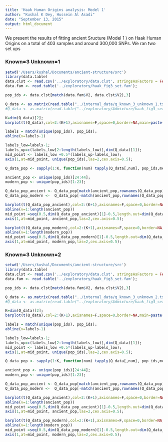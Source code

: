 ```yaml
---
title: 'Haak Human Origins analysis: Model 1'
author: "Kushal K Dey, Hussein Al Asadi"
date: "September 13, 2015"
output: html_document
---
```


We present the results of fitting ancient Sructure (Model 1 ) on Haak Human Origins on a total of 403 samples and around 300,000 SNPs. We ran two set ups 

### Known=3 Unknown=1

```r
setwd('/Users/kushal/Documents/ancient-structure/src')
library(data.table)
data.clst <- read.csv('../exploratory/data.clst', stringsAsFactors = FALSE, header=FALSE, sep = "\t");
data.fam <- read.table('../exploratory/haak_fig3_set.fam');

pop_ids <- data.clst[match(data.fam$V2, data.clst$V2),3]

Q_data <- as.matrix(read.table("../internal_data/q_known_3_unknown_1.txt"));
#Q_data <- as.matrix(read.table("../exploratory/Admixture/haak_fig3_set.5.Q"))

K=dim(Q_data)[2];
barplot(t(Q_data),col=2:(K+1),axisnames=F,space=0,border=NA,main=paste("No. of clusters=",K),las=1,ylim=c(0,1),cex.axis=0.5,cex.main=1.4);

labels = match(unique(pop_ids), pop_ids);
abline(v=labels-1)

labels_low=labels-1;
labels_up=c(labels_low[2:length(labels_low)],dim(Q_data)[1]);
mid_point <- labels_low +0.5*(labels_up-labels_low);
axis(1,at=mid_point, unique(pop_ids),las=2,cex.axis=0.5);

Q_data_pop <- sapply(1:K, function(num) tapply(Q_data[,num], pop_ids,mean));

ancient_pop <- unique(pop_ids)[24:44];
modern_pop <- unique(pop_ids)[1:23];

Q_data_pop_ancient <- Q_data_pop[match(ancient_pop,rownames(Q_data_pop)),];
Q_data_pop_modern <-  Q_data_pop[-match(ancient_pop,rownames(Q_data_pop)),];

barplot(t(Q_data_pop_ancient),col=2:(K+1),axisnames=F,space=0,border=NA,main=paste("No. of clusters=",K),las=1,ylim=c(0,1),cex.axis=0.5,cex.main=1.4);
abline(v=1:length(ancient_pop))
mid_point =seq(0.5,dim(Q_data_pop_ancient)[1]-0.5,length.out=dim(Q_data_pop_ancient)[1]);
axis(1,at=mid_point, ancient_pop,las=2,cex.axis=0.5);

barplot(t(Q_data_pop_modern),col=2:(K+1),axisnames=F,space=0,border=NA,main=paste("No. of clusters=",K),las=1,ylim=c(0,1),cex.axis=0.5,cex.main=1.4);
abline(v=1:length(modern_pop))
mid_point =seq(0.5,dim(Q_data_pop_modern)[1]-0.5,length.out=dim(Q_data_pop_modern)[1]);
axis(1,at=mid_point, modern_pop,las=2,cex.axis=0.5);
```




### Known=3 Unknown=2

```r
setwd('/Users/kushal/Documents/ancient-structure/src')
library(data.table)
data.clst <- read.csv('../exploratory/data.clst', stringsAsFactors = FALSE, header=FALSE, sep = "\t");
data.fam <- read.table('../exploratory/haak_fig3_set.fam');

pop_ids <- data.clst[match(data.fam$V2, data.clst$V2),3]

Q_data <- as.matrix(read.table("../internal_data/q_known_3_unknown_2.txt"));
#Q_data <- as.matrix(read.table("../exploratory/Admixture/haak_fig3_set.5.Q"))

K=dim(Q_data)[2];
barplot(t(Q_data),col=2:(K+1),axisnames=F,space=0,border=NA,main=paste("No. of clusters=",K),las=1,ylim=c(0,1),cex.axis=0.5,cex.main=1.4);

labels = match(unique(pop_ids), pop_ids);
abline(v=labels-1)

labels_low=labels-1;
labels_up=c(labels_low[2:length(labels_low)],dim(Q_data)[1]);
mid_point <- labels_low +0.5*(labels_up-labels_low);
axis(1,at=mid_point, unique(pop_ids),las=2,cex.axis=0.5);

Q_data_pop <- sapply(1:K, function(num) tapply(Q_data[,num], pop_ids,mean));

ancient_pop <- unique(pop_ids)[24:44];
modern_pop <- unique(pop_ids)[1:23];

Q_data_pop_ancient <- Q_data_pop[match(ancient_pop,rownames(Q_data_pop)),];
Q_data_pop_modern <-  Q_data_pop[-match(ancient_pop,rownames(Q_data_pop)),];

barplot(t(Q_data_pop_ancient),col=2:(K+1),axisnames=F,space=0,border=NA,main=paste("No. of clusters=",K),las=1,ylim=c(0,1),cex.axis=0.5,cex.main=1.4);
abline(v=1:length(ancient_pop))
mid_point =seq(0.5,dim(Q_data_pop_ancient)[1]-0.5,length.out=dim(Q_data_pop_ancient)[1]);
axis(1,at=mid_point, ancient_pop,las=2,cex.axis=0.5);

barplot(t(Q_data_pop_modern),col=2:(K+1),axisnames=F,space=0,border=NA,main=paste("No. of clusters=",K),las=1,ylim=c(0,1),cex.axis=0.5,cex.main=1.4);
abline(v=1:length(modern_pop))
mid_point =seq(0.5,dim(Q_data_pop_modern)[1]-0.5,length.out=dim(Q_data_pop_modern)[1]);
axis(1,at=mid_point, modern_pop,las=2,cex.axis=0.5);
```



